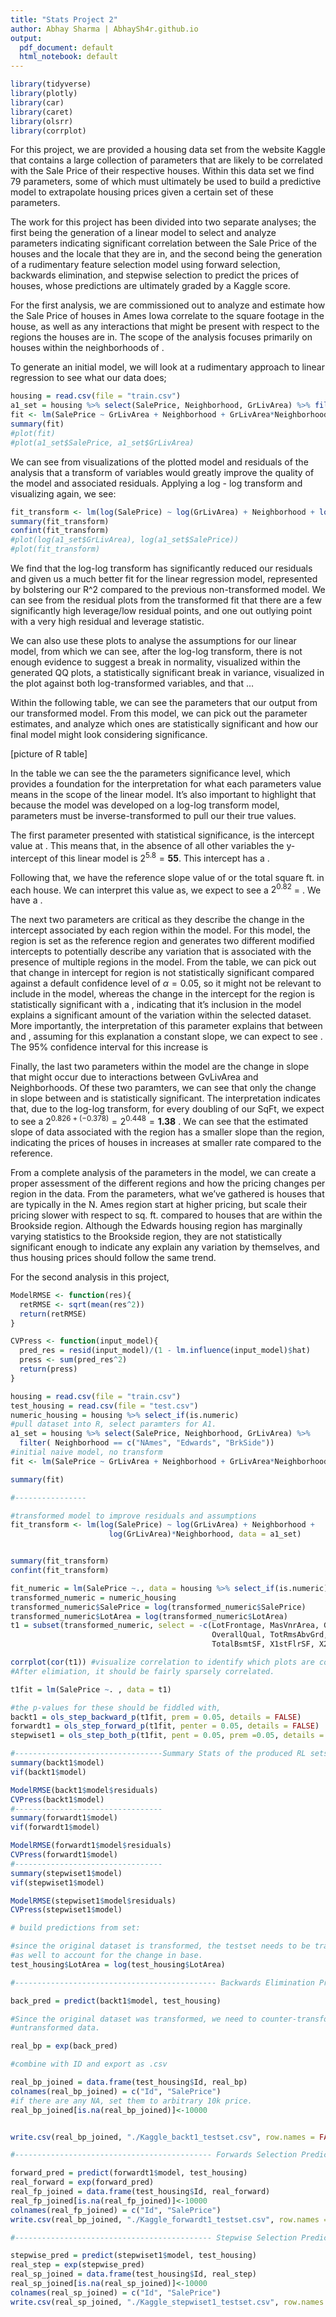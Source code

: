 ```yaml
---
title: "Stats Project 2"
author: Abhay Sharma | AbhaySh4r.github.io
output:
  pdf_document: default
  html_notebook: default
---
```

```r
library(tidyverse)
library(plotly)
library(car)
library(caret)
library(olsrr)
library(corrplot)
```

\tableofcontents


\setlength\parindent{18pt}
\section{Introduction}

For this project, we are provided a housing data set from the website Kaggle that contains a large collection of parameters that are likely to be correlated with the Sale Price of their respective houses. Within this data set we find 79 parameters, some of which must ultimately be used to build a predictive model to extrapolate housing prices given a certain set of these parameters.

The work for this project has been divided into two separate analyses; the first being the generation of a linear model to select and analyze parameters indicating significant correlation between the Sale Price of the houses and the locale that they are in, and the second being the generation of a rudimentary feature selection model using forward selection, backwards elimination, and stepwise selection to predict the prices of houses, whose predictions are ultimately graded by a Kaggle score.

\section{Analysis 1}

For the first analysis, we are commissioned out to analyze and estimate how the Sale Price of houses in Ames Iowa correlate to the square footage in the house, as well as any interactions that might be present with respect to the regions the houses are in. The scope of the analysis focuses primarily on houses within the neighborhoods of \textit{North Ames, Edwards, and Brookside}.

\subsection{Model Generation and Analysis}
To generate an initial model, we will look at a rudimentary approach to linear regression to see what our data does; 

```r
housing = read.csv(file = "train.csv")
a1_set = housing %>% select(SalePrice, Neighborhood, GrLivArea) %>% filter( Neighborhood == c("NAmes", "Edwards", "BrkSide"))
fit <- lm(SalePrice ~ GrLivArea + Neighborhood + GrLivArea*Neighborhood, data = a1_set)
summary(fit)
#plot(fit)
#plot(a1_set$SalePrice, a1_set$GrLivArea)
```

We can see from visualizations of the plotted model and residuals of the analysis that a transform of variables would greatly improve the quality of the model and associated residuals. Applying a log - log transform and visualizing again, we see: 

```r
fit_transform <- lm(log(SalePrice) ~ log(GrLivArea) + Neighborhood + log(GrLivArea)*Neighborhood, data = a1_set)
summary(fit_transform)
confint(fit_transform)
#plot(log(a1_set$GrLivArea), log(a1_set$SalePrice))
#plot(fit_transform)
```


We find that the log-log transform has significantly reduced our residuals and given us a much better fit for the linear regression model, represented by bolstering our R^2 compared to the previous non-transformed model. We can see from the residual plots from the transformed fit that there are a few significantly high leverage/low residual points, and one out outlying point with a very high residual and leverage statistic. 

We can also use these plots to analyse the assumptions for our linear model, from which we can see, after the log-log transform, there is not enough evidence to suggest a break in normality, visualized within the generated QQ plots, a statistically significant break in variance, visualized in the plot against both log-transformed variables, and that ... 

\subsection{Parameter Interpretation}

Within the following table, we can see the parameters that our output from our transformed model. From this model, we can pick out the parameter estimates, and analyze which ones are statistically significant and how our final model might look considering significance. 

[picture of R table]

In the table we can see the the parameters significance level, which provides a foundation for the interpretation for what each parameters value means in the scope of the linear model. It's also important to highlight that because the model was developed on a log-log transform model, parameters must be inverse-transformed to pull our their true values. 

The first parameter presented with statistical significance, is the intercept value at \textbf{5.8}. This means that, in the absence of all other variables the y-intercept of this linear model is $2^{5.8} = \textbf{55}$. This intercept has a \textbf{95 percent confidence interval of (20.67, 158)}.

Following that, we have the reference slope value of \textit{GrLivArea} or the total square ft. in each house. We can interpret this value as, we expect to see a $2^0.82$ = \textbf{1.76 multiplicative increase in median Sale Price per doubling of SqFt.}. We have a \textbf{95 percent confidence interval for this increase of (1.53,2.04)}.

The next two parameters are critical as they describe the change in the intercept associated by each region within the model. For this model, the region \textit{BrookSide} is set as the reference region and generates two different modified intercepts to potentially describe any variation that is associated with the presence of multiple regions in the model. From the table, we can pick out that change in intercept for region \textit{Edwards} is not statistically significant compared against a default confidence level of $\alpha = 0.05$, so it might not be relevant to include in the model, whereas the change in the intercept for the \textit{North Ames} region is statistically significant with a \textbf{p-value of 0.003}, indicating that it's inclusion in the model explains a significant amount of the variation within the selected dataset. More importantly, the interpretation of this parameter explains that between \textit{BrookSide} and \textit{North Ames}, assuming for this explanation a constant slope, we can expect to see \textbf{an increased shift in the median sale prices of houses of $e^{2.82} = 16.77$}. The 95% confidence interval for this increase is \textbf{(2.585,107.7)}

Finally, the last two parameters within the model are the change in slope that might occur due to interactions between GvLivArea and Neighborhoods. Of these two paramters, we can see that only the change in slope between \textit{BrookSide} and \textit{North Ames} is statistically significant. The interpretation indicates that, due to the log-log transform, for every doubling of our SqFt, we expect to see a $2^{0.826+(-0.378)} = 2^{0.448} = \textbf{1.38}$ \textbf{multiplicative increase in the Sale Price of houses within the North Ames region}. We can see that the estimated slope of data associated with the \textit{North Ames} region has a smaller slope than the \text{BrookSide} region, indicating the prices of houses in \textit{North Ames} increases at smaller rate compared to the reference. 

\subsection{Conclusion}

From a complete analysis of the parameters in the model, we can create a proper assessment of the different regions and how the pricing changes per region in the data. From the parameters, what we've gathered is houses that are typically in the N. Ames region start at higher pricing, but scale their pricing slower with respect to sq. ft. compared to houses that are within the Brookside region. Although the Edwards housing region has marginally varying statistics to the Brookside region, they are not statistically significant enough to indicate any explain any variation by themselves, and thus housing prices should follow the same trend. 


\section{Analysis 2}

For the second analysis in this project, 


\section{Appendix}

\subsection{Useful Functions}

```r
ModelRMSE <- function(res){
  retRMSE <- sqrt(mean(res^2))
  return(retRMSE)
}
```


```r
CVPress <- function(input_model){
  pred_res = resid(input_model)/(1 - lm.influence(input_model)$hat)
  press <- sum(pred_res^2)
  return(press)
}
```


\subsection{Code for generating linear model}

```r

housing = read.csv(file = "train.csv")
test_housing = read.csv(file = "test.csv")
numeric_housing = housing %>% select_if(is.numeric)
#pull dataset into R, select paramters for A1.
a1_set = housing %>% select(SalePrice, Neighborhood, GrLivArea) %>%
  filter( Neighborhood == c("NAmes", "Edwards", "BrkSide")) 
#initial naive model, no transform
fit <- lm(SalePrice ~ GrLivArea + Neighborhood + GrLivArea*Neighborhood, data = a1_set) 

summary(fit)

#----------------

#transformed model to improve residuals and assumptions
fit_transform <- lm(log(SalePrice) ~ log(GrLivArea) + Neighborhood +
                      log(GrLivArea)*Neighborhood, data = a1_set) 


summary(fit_transform)
confint(fit_transform)

```

\subsection{Code for generating selection model}

```r
fit_numeric = lm(SalePrice ~., data = housing %>% select_if(is.numeric))
transformed_numeric = numeric_housing
transformed_numeric$SalePrice = log(transformed_numeric$SalePrice)
transformed_numeric$LotArea = log(transformed_numeric$LotArea)
t1 = subset(transformed_numeric, select = -c(LotFrontage, MasVnrArea, GarageYrBlt,
                                             OverallQual, TotRmsAbvGrd, GarageCars,
                                             TotalBsmtSF, X1stFlrSF, X2ndFlrSF, FullBath ))

corrplot(cor(t1)) #visualize correlation to identify which plots are correlated.
#After elimiation, it should be fairly sparsely correlated. 

t1fit = lm(SalePrice ~. , data = t1)

#the p-values for these should be fiddled with, 
backt1 = ols_step_backward_p(t1fit, prem = 0.05, details = FALSE)
forwardt1 = ols_step_forward_p(t1fit, penter = 0.05, details = FALSE)               
stepwiset1 = ols_step_both_p(t1fit, pent = 0.05, prem =0.05, details = FALSE)

#---------------------------------Summary Stats of the produced RL sets
summary(backt1$model)
vif(backt1$model)

ModelRMSE(backt1$model$residuals)
CVPress(backt1$model)
#---------------------------------
summary(forwardt1$model)
vif(forwardt1$model)

ModelRMSE(forwardt1$model$residuals)
CVPress(forwardt1$model)
#---------------------------------
summary(stepwiset1$model)
vif(stepwiset1$model)

ModelRMSE(stepwiset1$model$residuals)
CVPress(stepwiset1$model)

# build predictions from set: 

#since the original dataset is transformed, the testset needs to be transformed
#as well to account for the change in base.
test_housing$LotArea = log(test_housing$LotArea)

#--------------------------------------------- Backwards Elimination Prediction: 

back_pred = predict(backt1$model, test_housing) 

#Since the original dataset was transformed, we need to counter-transform to reobtain the
#untransformed data. 

real_bp = exp(back_pred)

#combine with ID and export as .csv

real_bp_joined = data.frame(test_housing$Id, real_bp)
colnames(real_bp_joined) = c("Id", "SalePrice")
#if there are any NA, set them to arbitrary 10k price. 
real_bp_joined[is.na(real_bp_joined)]<-10000 


write.csv(real_bp_joined, "./Kaggle_backt1_testset.csv", row.names = FALSE)

#-------------------------------------------- Forwards Selection Prediction: 

forward_pred = predict(forwardt1$model, test_housing)
real_forward = exp(forward_pred)
real_fp_joined = data.frame(test_housing$Id, real_forward)
real_fp_joined[is.na(real_fp_joined)]<-10000
colnames(real_fp_joined) = c("Id", "SalePrice")
write.csv(real_bp_joined, "./Kaggle_forwardt1_testset.csv", row.names = FALSE)

#-------------------------------------------- Stepwise Selection Prediction: 

stepwise_pred = predict(stepwiset1$model, test_housing)
real_step = exp(stepwise_pred)
real_sp_joined = data.frame(test_housing$Id, real_step)
real_sp_joined[is.na(real_sp_joined)]<-10000
colnames(real_sp_joined) = c("Id", "SalePrice")
write.csv(real_sp_joined, "./Kaggle_stepwiset1_testset.csv", row.names = FALSE)


```
  
